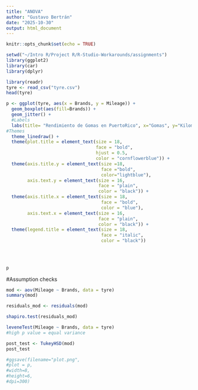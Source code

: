 ```yaml
---
title: "ANOVA"
author: "Gustavo Bertrán"
date: "2025-10-30"
output: html_document
---
```


```r
knitr::opts_chunk$set(echo = TRUE)
```

```r
setwd("~/Intro R/Project R/R-Studio-Workarounds/assignments")
library(ggplot2)
library(car)
library(dplyr)
```


```r
library(readr)
tyre <- read_csv("tyre.csv")
head(tyre)
```


```r
p <- ggplot(tyre, aes(x = Brands, y = Mileage)) + 
  geom_boxplot(aes(fill=Brands)) +
  geom_jitter() +
  #Labels
  labs(title= "Rendimiento de Gomas en PuertoRico", x="Gomas", y="Kilometers") +
#Themes
  theme_linedraw() +
  theme(plot.title = element_text(size = 18,
                                  face = "bold",
                                  hjust = 0.5,
                                  color = "cornflowerblue")) + 
  theme(axis.title.y = element_text(size =18,
                                    face ="bold",
                                    color="lightblue"),
        axis.text.y = element_text(size = 16,
                                   face = "plain",
                                   color = "black")) +
  theme(axis.title.x = element_text(size = 18,
                                    face = "bold",
                                    color = "blue"),
        axis.text.x = element_text(size = 16,
                                   face = "plain",
                                   color = "black")) +
  theme(legend.title = element_text(size = 18,
                                    face = "italic",
                                    color = "black")) 
        
  
  

p

```

#Assumption checks
```r
mod <- aov(Mileage ~ Brands, data = tyre)
summary(mod)

residuals_mod <- residuals(mod)

shapiro.test(residuals_mod)

leveneTest(Mileage ~ Brands, data = tyre)
#high p value = equal variance


```

```r
post_test <- TukeyHSD(mod)
post_test
```


```r

#ggsave(filename="plot.png",
#plot = p,
#width=8,
#height=6,
#dpi=300)

```

